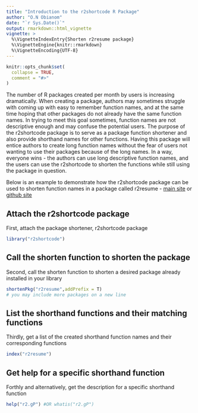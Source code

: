 ---
title: "Introduction to the r2shortcode R Package"
author: "O.N Obianom"
date: "`r Sys.Date()`"
output: rmarkdown::html_vignette
vignette: >
  %\VignetteIndexEntry{Shorten r2resume package}
  %\VignetteEngine{knitr::rmarkdown}
  %\VignetteEncoding{UTF-8}
---

```{r setup, include = FALSE}
knitr::opts_chunk$set(
  collapse = TRUE,
  comment = "#>"
)
```


The number of R packages created per month by users is increasing dramatically. When creating a package, authors may sometimes struggle with coming up with easy to remember function names, and at the same time hoping that other packages do not already have the same function names. In trying to meet this goal sometimes, function names are not descriptive enough and may confuse the potential users. The purpose of the r2shortcode package is to serve as a package function shortener and also provide shorthand names for other functions. Having this package will entice authors to create long function names without the fear of users not wanting to use their packages because of the long names. In a way, everyone wins - the authors can use long descriptive function names, and the users can use the r2shortcode to shorten the functions while still using the package in question.

Below is an example to demonstrate how the r2shortcode package can be used to shorten function names in a package called r2resume -  [main site](http://r2resume.com) or [github site](https://github.com/oobianom/r2resume)

## Attach the r2shortcode package

First, attach the package shortener, r2shortcode package

```{r}

library("r2shortcode")

```


## Call the shorten function to shorten the package

Second, call the shorten function to shorten a desired package already installed in your library


```{r eval=FALSE}

shortenPkg("r2resume",addPrefix = T)
# you may include more packages on a new line

```

## List the shorthand functions and their matching functions

Thirdly, get a list of the created shorthand function names and their corresponding functions

```{r eval=FALSE}

index("r2resume")

```

## Get help for a specific shorthand function

Forthly and alternatively, get the description for a specific shorthand function

```{r eval=FALSE}

help("r2.gP") #OR whatis("r2.gP")

```
